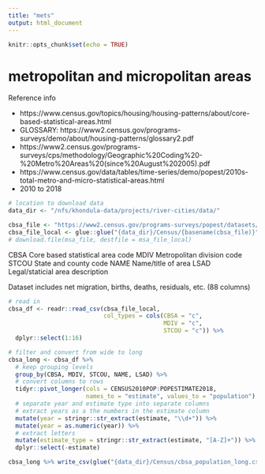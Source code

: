 ```yaml
---
title: "mets"
output: html_document
---
```


```r
knitr::opts_chunk$set(echo = TRUE)
```

# metropolitan and micropolitan areas

Reference info

* https://www.census.gov/topics/housing/housing-patterns/about/core-based-statistical-areas.html
* GLOSSARY: https://www2.census.gov/programs-surveys/demo/about/housing-patterns/glossary2.pdf
* https://www2.census.gov/programs-surveys/cps/methodology/Geographic%20Coding%20-%20Metro%20Areas%20(since%20August%202005).pdf
* https://www.census.gov/data/tables/time-series/demo/popest/2010s-total-metro-and-micro-statistical-areas.html
* 2010 to 2018

```r
# location to download data
data_dir <- "/nfs/khondula-data/projects/river-cities/data/"

cbsa_file <- "https://www2.census.gov/programs-surveys/popest/datasets/2010-2018/metro/totals/cbsa-est2018-alldata.csv"
cbsa_file_local <- glue::glue("{data_dir}/Census/{basename(cbsa_file)}")
# download.file(msa_file, destfile = msa_file_local)

```

 CBSA Core based statistical area code
 MDIV Metropolitan division code
 STCOU State and county code
 NAME Name/title of area
 LSAD Legal/staticial area description

Dataset includes net migration, births, deaths, residuals, etc. (88 columns)

```r
# read in
cbsa_df <- readr::read_csv(cbsa_file_local,
                           col_types = cols(CBSA = "c",
                                            MDIV = "c",
                                            STCOU = "c")) %>%
  dplyr::select(1:16) 

# filter and convert from wide to long
cbsa_long <- cbsa_df %>% 
  # keep grouping levels
  group_by(CBSA, MDIV, STCOU, NAME, LSAD) %>%
  # convert columns to rows
  tidyr::pivot_longer(cols = CENSUS2010POP:POPESTIMATE2018, 
                      names_to = "estimate", values_to = "population") %>%
  # separate year and estimate type into separate columns 
  # extract years as a the numbers in the estimate column
  mutate(year = stringr::str_extract(estimate, "\\d+")) %>%
  mutate(year = as.numeric(year)) %>%
  # extract letters
  mutate(estimate_type = stringr::str_extract(estimate, "[A-Z]+")) %>%
  dplyr::select(-estimate)
```

```r
cbsa_long %>% write_csv(glue("{data_dir}/Census/cbsa_population_long.csv"))
```

